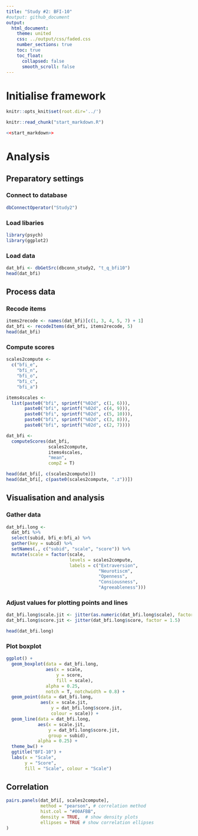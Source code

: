 ```yaml
---
title: "Study #2: BFI-10"
#output: github_document
output:
  html_document:
    theme: united
    css: ../output/css/faded.css
    number_sections: true
    toc: true
    toc_float:
      collapsed: false
      smooth_scroll: false
---
```


# Initialise framework
```r
knitr::opts_knit$set(root.dir='../')
```

```r
knitr::read_chunk("start_markdown.R")
```

```r
<<start_markdown>>
```

# Analysis

## Preparatory settings

### Connect to database
```r
dbConnectOperator("Study2")
```

### Load libaries
```r
library(psych)
library(ggplot2)
```

### Load data
```r
dat_bfi <- dbGetSrc(dbconn_study2, "t_q_bfi10")
head(dat_bfi)
```

## Process data

### Recode items
```r
items2recode <- names(dat_bfi)[c(1, 3, 4, 5, 7) + 1]
dat_bfi <- recodeItems(dat_bfi, items2recode, 5)
head(dat_bfi)
```

### Compute scores
```r
scales2compute <- 
  c("bfi_e", 
    "bfi_n", 
    "bfi_o", 
    "bfi_c", 
    "bfi_a")

items4scales <- 
  list(paste0("bfi", sprintf("%02d", c(1, 6))),
       paste0("bfi", sprintf("%02d", c(4, 9))),
       paste0("bfi", sprintf("%02d", c(5, 10))),
       paste0("bfi", sprintf("%02d", c(3, 8))),
       paste0("bfi", sprintf("%02d", c(2, 7))))

dat_bfi <- 
  computeScores(dat_bfi, 
                scales2compute, 
                items4scales, 
                "mean",
                compZ = T)

head(dat_bfi[, c(scales2compute)])
head(dat_bfi[, c(paste0(scales2compute, ".z"))])
```

## Visualisation and analysis

### Gather data
```r
dat_bfi.long <- 
  dat_bfi %>% 
  select(subid, bfi_e:bfi_a) %>% 
  gather(key = subid) %>% 
  setNames(., c("subid", "scale", "score")) %>% 
  mutate(scale = factor(scale, 
                        levels = scales2compute,
                        labels = c("Extraversion",
                                   "Neurotiscm",
                                   "Openness",
                                   "Consiousness",
                                   "Agreeableness")))
```

### Adjust values for plotting points and lines
```r
dat_bfi.long$scale.jit <- jitter(as.numeric(dat_bfi.long$scale), factor = 0.4)
dat_bfi.long$score.jit <- jitter(dat_bfi.long$score, factor = 1.5)

head(dat_bfi.long)
```

### Plot boxplot
```r
ggplot() + 
  geom_boxplot(data = dat_bfi.long,
               aes(x = scale,
                   y = score,
                   fill = scale),
               alpha = 0.25,
               notch = T, notchwidth = 0.8) +
  geom_point(data = dat_bfi.long,
             aes(x = scale.jit,
                 y = dat_bfi.long$score.jit,
                 colour = scale)) + 
  geom_line(data = dat_bfi.long,
            aes(x = scale.jit,
                y = dat_bfi.long$score.jit,
                group = subid),
            alpha = 0.25) + 
  theme_bw() + 
  ggtitle("BFI-10") + 
  labs(x = "Scale",
       y = "Score",
       fill = "Scale", colour = "Scale")
```

## Correlation
```r
pairs.panels(dat_bfi[, scales2compute], 
             method = "pearson", # correlation method
             hist.col = "#00AFBB",
             density = TRUE,  # show density plots
             ellipses = TRUE # show correlation ellipses
)
```

